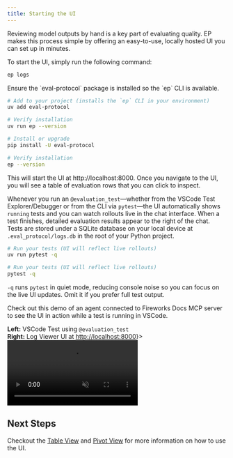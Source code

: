 ```yaml
---
title: Starting the UI
---
```


Reviewing model outputs by hand is a key part of evaluating quality. EP makes
this process simple by offering an easy-to-use, locally hosted UI you can set up
in minutes.

To start the UI, simply run the following command:

```bash
ep logs
```

<Note>
Ensure the `eval-protocol` package is installed so the `ep` CLI is available.

<Tabs>
  <Tab title="uv">

```bash
# Add to your project (installs the `ep` CLI in your environment)
uv add eval-protocol

# Verify installation
uv run ep --version
```

  </Tab>
  <Tab title="pip">

```bash
# Install or upgrade
pip install -U eval-protocol

# Verify installation
ep --version
```

  </Tab>
</Tabs>
</Note>

This will start the UI at http://localhost:8000. Once you navigate to the UI,
you will see a table of evaluation rows that you can click to inspect.

Whenever you run an `@evaluation_test`—whether from the VSCode Test
Explorer/Debugger or from the CLI via `pytest`—the UI automatically shows
`running` tests and you can watch rollouts live in the chat interface. When a
test finishes, detailed evaluation results appear to the right of the chat.
Tests are stored under a SQLite database on your local device at
`.eval_protocol/logs.db` in the root of your Python project.

<Tabs>
  <Tab title="Run with uv">

```bash
# Run your tests (UI will reflect live rollouts)
uv run pytest -q
```

  </Tab>
  <Tab title="Run with pip">

```bash
# Run your tests (UI will reflect live rollouts)
pytest -q
```

  </Tab>
</Tabs>


`-q` runs `pytest` in quiet mode, reducing console noise so you can focus on the live UI updates. Omit it if you prefer full test output.


Check out this demo of an agent connected to Fireworks Docs MCP server to see
the UI in action while a test is running in VSCode.

<Frame caption={<span><b>Left:</b> VSCode Test using <code>@evaluation_test</code><br/><b>Right:</b> Log Viewer UI at <a href="http://localhost:8000">http://localhost:8000</a></span>}>
<video
  autoPlay
  muted
  loop
  controls
  playsInline
  className="w-full aspect-video rounded-xl"
  src="https://storage.googleapis.com/fireworks-public/eval-protocol/videos/log-viewer-2.webm"
></video>
</Frame>

## Next Steps

Checkout the [Table View](/tutorial/ui/table) and [Pivot View](/tutorial/ui/pivot) for
more information on how to use the UI.
